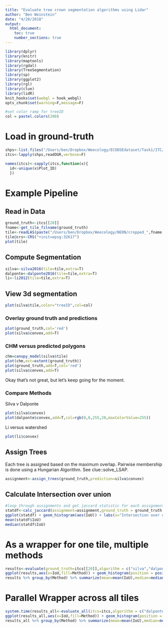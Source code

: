```yaml
---
title: "Evaluate tree crown segmentation algorithms using Lidar"
author: "Ben Weinstein"
date: "4/20/2018"
output: 
  html_document:
    toc: true
    number_sections: true
---
```


```r
library(dplyr)
library(knitr)
library(maptools)
library(rgdal)
library(TreeSegmentation)
library(sp)
library(ggplot2)
library(rgl)
library(clue)
library(lidR)
knit_hooks$set(webgl = hook_webgl)
opts_chunk$set(warning=F,message=F)

#set color ramp for treeID
col = pastel.colors(200)

```

# Load in ground-truth
```r
shps<-list.files("/Users/ben/Dropbox/Weecology/ECODSEdataset/Task1/ITC/",pattern=".shp",full.names = T)
itcs<-lapply(shps,readOGR,verbose=F)

names(itcs)<-sapply(itcs,function(x){
  id<-unique(x$Plot_ID)
  })
```


# Example Pipeline

## Read in Data
```r
ground_truth<-itcs[[20]]
fname<-get_tile_filname(ground_truth)
tile<-readLAS(paste("/Users/ben/Dropbox/Weecology/NEON/cropped_",fname,sep=""))
tile@crs<-CRS("+init=epsg:32617")
plot(tile)
```

## Compute Segmentation

```r
silva<-silva2016(tile=tile,extra=T)
dalponte<-dalponte2016(tile=tile,extra=T)
li<-li2012(tile=tile,extra=T)
```

## View 3d segmentation
```r
plot(silva$tile,color="treeID",col=col)
```

### Overlay ground truth and predictions

```r
plot(ground_truth,col='red')
plot(silva$convex,add=T)
```

### CHM versus predicted polygons

```r
chm=canopy_model(silva$tile)
plot(chm,ext=extent(ground_truth))
plot(ground_truth,add=T,col='red')
plot(silva$convex,add=T)
```

Okay that's not great, but let's keep going for the moment.

### Compare Methods

Silva v Dalponte
```r
plot(silva$convex)
plot(dalponte$convex,add=T,col=rgb(0,0,255,20,maxColorValue=255))
```

Li versus watershed

```r
plot(li$convex)
```

## Assign Trees

Each tree is assigned based on the maximum overlap. Pairwise membership is done using a Hungarian Algorithm. See clue::solve_LSAP.

```r
assignment<-assign_trees(ground_truth,prediction=silva$convex)
```

## Calculate Intersection over union

```r
#loop through assignments and get jaccard statistic for each assignment pair
statdf<-calc_jaccard(assignment=assignment,ground_truth = ground_truth,prediction=silva$convex)
ggplot(statdf) + geom_histogram(aes(IoU)) + labs(x="Intersection over union") + theme_bw()
mean(statdf$IoU)
median(statdf$IoU)
```

# As a wrapper for one tile, multiple methods
```r
results<-evaluate(ground_truth=itcs[[20]],algorithm = c("silva","dalponte","li","watershed"),path_to_tiles="/Users/ben/Dropbox/Weecology/NEON/cropped_")
ggplot(results,aes(x=IoU,fill=Method)) + geom_histogram(position = position_dodge()) + theme_bw()
results %>% group_by(Method) %>% summarize(mean=mean(IoU),median=median(IoU))
```

# Parallel Wrapper across all tiles

```r
system.time(results_all<-evaluate_all(itcs=itcs,algorithm = c("dalponte","silva","li"),path_to_tiles="/Users/ben/Dropbox/Weecology/NEON/cropped_",cores=4))
ggplot(results_all,aes(x=IoU,fill=Method)) + geom_histogram(position = position_dodge()) + theme_bw()
results_all %>% group_by(Method) %>% summarize(mean=mean(IoU),median=median(IoU))
```
